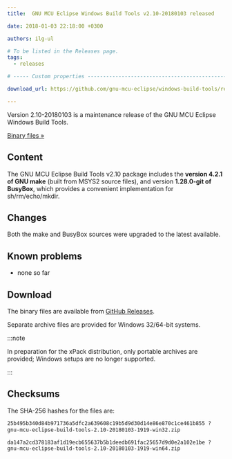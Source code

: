 ```yaml
---
title:  GNU MCU Eclipse Windows Build Tools v2.10-20180103 released

date: 2018-01-03 22:18:00 +0300

authors: ilg-ul

# To be listed in the Releases page.
tags:
  - releases

# ----- Custom properties -----------------------------------------------------

download_url: https://github.com/gnu-mcu-eclipse/windows-build-tools/releases/tag/v2.10-20180103/

---
```


Version 2.10-20180103 is a maintenance release of the GNU MCU Eclipse Windows Build Tools.

<!-- truncate -->

<p><a href={frontMatter.download_url}>Binary files »</a></p>

## Content

The GNU MCU Eclipse Build Tools v2.10 package includes the **version 4.2.1 of GNU make** (built from MSYS2 source files), and version **1.28.0-git of BusyBox**, which provides a convenient implementation for sh/rm/echo/mkdir.

## Changes

Both the make and BusyBox sources were upgraded to the latest available.

## Known problems

* none so far

## Download

The binary files are available from <a href={frontMatter.download_url}>GitHub Releases</a>.

Separate archive files are provided for Windows 32/64-bit systems.

:::note

In preparation for the xPack distribution, only portable archives are provided; Windows setups are no longer supported.

:::

## Checksums

The SHA-256 hashes for the files are:

```txt
25b495b340d84b971736a5dfc2a639608c19b5d9d30d14e86e870c1ce461b855 ?
gnu-mcu-eclipse-build-tools-2.10-20180103-1919-win32.zip

da147a2cd378183af1d19ecb655637b5b1deedb691fac25657d9d0e2a102e1be ?
gnu-mcu-eclipse-build-tools-2.10-20180103-1919-win64.zip
```
